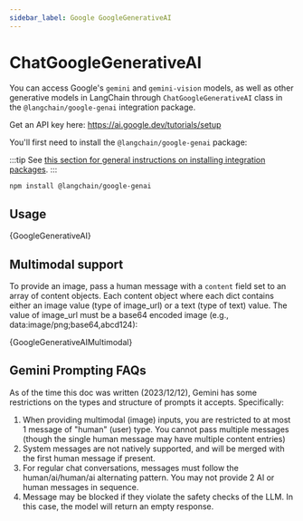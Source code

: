 ```yaml
---
sidebar_label: Google GoogleGenerativeAI
---
```



# ChatGoogleGenerativeAI

You can access Google's `gemini` and `gemini-vision` models, as well as other
generative models in LangChain through `ChatGoogleGenerativeAI` class in the
`@langchain/google-genai` integration package.

Get an API key here: https://ai.google.dev/tutorials/setup

You'll first need to install the `@langchain/google-genai` package:

:::tip
See [this section for general instructions on installing integration packages](/docs/get_started/installation#installing-integration-packages).
:::

```bash npm2yarn
npm install @langchain/google-genai
```

## Usage


<CodeBlock language="typescript">{GoogleGenerativeAI}</CodeBlock>

## Multimodal support

To provide an image, pass a human message with a `content` field set to an array of content objects. Each content object
where each dict contains either an image value (type of image_url) or a text (type of text) value. The value of image_url must be a base64
encoded image (e.g., data:image/png;base64,abcd124):


<CodeBlock language="typescript">{GoogleGenerativeAIMultimodal}</CodeBlock>

## Gemini Prompting FAQs

As of the time this doc was written (2023/12/12), Gemini has some restrictions on the types and structure of prompts it accepts. Specifically:

1. When providing multimodal (image) inputs, you are restricted to at most 1 message of "human" (user) type. You cannot pass multiple messages (though the single human message may have multiple content entries)
2. System messages are not natively supported, and will be merged with the first human message if present.
3. For regular chat conversations, messages must follow the human/ai/human/ai alternating pattern. You may not provide 2 AI or human messages in sequence.
4. Message may be blocked if they violate the safety checks of the LLM. In this case, the model will return an empty response.
